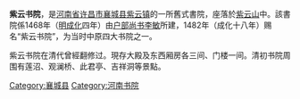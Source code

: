 {{expand|time=2018-12-14T01:58:53+00:00}}
{{unreferenced|time=2014-04-11T01:58:53+00:00}}

'''紫云书院'''，是[[河南省|河南省]][[许昌市|许昌市]][[襄城县|襄城县]][[紫云镇|紫云镇]]的一所舊式書院，座落於[[紫云山|紫云山]]中。該書院係1468年（[[明|明]][[成化|成化]]四年）由[[户部尚书|户部尚书]][[李敏_(景泰進士)|李敏]]所建，1482年（成化十八年）赐名“紫云书院”，为当时中原四大书院之一。

紫云书院在清代曾經翻修过。現存大殿及东西厢房各三间、门楼一间。清初书院周围有莲沼、观澜桥、此君亭、吉祥洞等景點。

{{DEFAULTSORT:ZiY}}
[[Category:襄城县|Category:襄城县]]
[[Category:河南书院|Category:河南书院]]